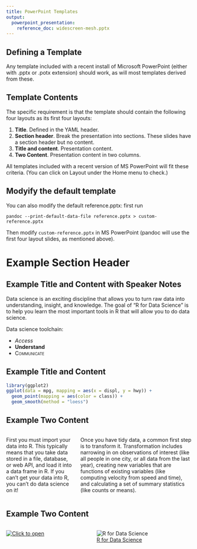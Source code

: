 ```yaml
---
title: PowerPoint Templates
output: 
  powerpoint_presentation:
    reference_doc: widescreen-mesh.pptx
---
```


## Defining a Template

Any template included with a recent install of Microsoft PowerPoint (either with .pptx or .potx extension) should work, as will most templates derived from these.

## Template Contents

The specific requirement is that the template should contain the following four layouts as its first four layouts:

1. **Title**. Defined in the YAML header.
2. **Section header**. Break the presentation into sections. These slides have a section header but no content.
3. **Title and content**. Presentation content.
4. **Two Content**. Presentation content in two columns.

All templates included with a recent version of MS PowerPoint will fit these criteria. (You can click on Layout under the Home menu to check.)

## Modyify the default template

You can also modify the default reference.pptx: first run 

```
pandoc --print-default-data-file reference.pptx > custom-reference.pptx
```

Then modify `custom-reference.pptx` in MS PowerPoint (pandoc will use the first four layout slides, as mentioned above).

# Example Section Header

## Example Title and Content with Speaker Notes

Data science is an exciting discipline that allows you to turn raw data into understanding, insight, and knowledge. The goal of “R for Data Science” is to help you learn the most important tools in R that will allow you to do data science.

::: notes
Data science toolchain:

- *Access*
- **Understand**
- [Communicate]{.smallcaps} 
:::

## Example Title and Content

```r
library(ggplot2)
ggplot(data = mpg, mapping = aes(x = displ, y = hwy)) + 
  geom_point(mapping = aes(color = class)) + 
  geom_smooth(method = "loess")
```

## Example Two Content

:::::::::::::: {.columns}
::: {.column}
First you must import your data into R. This typically means that you take data stored in a file, database, or web API, and load it into a data frame in R. If you can’t get your data into R, you can’t do data science on it!
:::
::: {.column}
Once you have tidy data, a common first step is to transform it. Transformation includes narrowing in on observations of interest (like all people in one city, or all data from the last year), creating new variables that are functions of existing variables (like computing velocity from speed and time), and calculating a set of summary statistics (like counts or means).
:::
::::::::::::::

## Example Two Content

:::::::::::::: {.columns}
::: {.column}
[![Click to open](r4ds.png)](http://r4ds.had.co.nz/)
:::
::: {.column}
![[R for Data Science](http://r4ds.had.co.nz/)](r4ds.png)
:::
::::::::::::::

